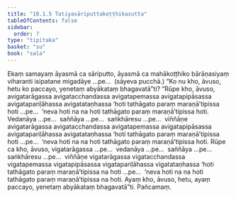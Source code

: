 ```yaml
---
title: "10.1.5 Tatiyasāriputtakoṭṭhikasutta"
tableOfContents: false
sidebar:
  order: 7
type: "tipitaka"
basket: "su"
book: "sala"
---
```



<DynamicBreadcrumb />

<Division number="414" book="sala">

<Paragraph number="1789" book="sala">
Ekaṃ samayaṃ āyasmā ca sāriputto, āyasmā ca mahākoṭṭhiko bārāṇasiyaṃ viharanti isipatane migadāye …pe…  (sāyeva pucchā.) “Ko nu kho, āvuso, hetu ko paccayo, yenetaṃ abyākataṃ bhagavatā”ti? “Rūpe kho, āvuso, avigatarāgassa avigatacchandassa avigatapemassa avigatapipāsassa avigatapariḷāhassa avigatataṇhassa ‘hoti tathāgato paraṃ maraṇā’tipissa hoti …pe…  ‘neva hoti na na hoti tathāgato paraṃ maraṇā’tipissa hoti. Vedanāya …pe…  saññāya …pe…  saṅkhāresu …pe…  viññāṇe avigatarāgassa avigatacchandassa avigatapemassa avigatapipāsassa avigatapariḷāhassa avigatataṇhassa ‘hoti tathāgato paraṃ maraṇā’tipissa hoti …pe…  ‘neva hoti na na hoti tathāgato paraṃ maraṇā’tipissa hoti. Rūpe ca kho, āvuso, vigatarāgassa …pe…  vedanāya …pe…  saññāya …pe…  saṅkhāresu …pe…  viññāṇe vigatarāgassa vigatacchandassa vigatapemassa vigatapipāsassa vigatapariḷāhassa vigatataṇhassa ‘hoti tathāgato paraṃ maraṇā’tipissa na hoti …pe…  ‘neva hoti na na hoti tathāgato paraṃ maraṇā’tipissa na hoti. Ayaṃ kho, āvuso, hetu, ayaṃ paccayo, yenetaṃ abyākataṃ bhagavatā”ti.

</Paragraph>
</Division>

<Paragraph number="1790" type="center" book="sala">
Pañcamaṃ.
</Paragraph>